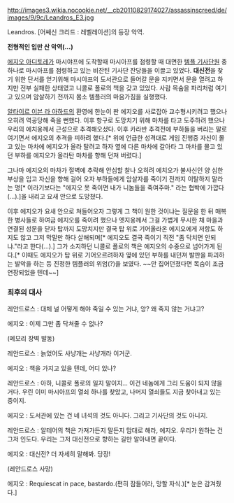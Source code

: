 http://images3.wikia.nocookie.net/__cb20110829174027/assassinscreed/de/images/9/9c/Leandros_E3.jpg

Leandros. [어쌔신 크리드 : 레벨레이션]의 등장 악역.

'''전형적인 입만 산 악역(...)'''

[[에지오 아디토레]]가 마시야프에 도착할때 마시아프를 점령할 때 대면한 [[템플 기사단]]원 중 하나로 마시아프를 점령하고 있는 비잔틴 기사단 잔당들을 이끌고 있었다. '''대신전'''을 찾기 위한 단서를 얻기위해 마시야프의 도서관으로 들어갈 문을 지키면서 문을 열려고 하지만 전부 실패한 상태였고 니콜로 폴로의 책을 갖고 있었다. 사람 목숨을 파리처럼 여기고 있으며 암살하기 전까지 몸소 템플러의 마음가짐을 실행했다.

[[알타이르 이븐 라 아하드]]의 환영에 한눈이 판 에지오를 사로잡아 교수형시키려고 했으나 오히려 역공당해 죽을 뻔했다. 이후 항구로 도망치기 위해 마차를 타고 도주하려 했으나 우리의 에치옹께서 근성으로 추격해오셨다. 이후 카라반 추격전에 부하들을 버리는 말로 여기면서 에지오의 추격을 피하려 했다.[* 위에 언급한 성격대로 게임 진행중 자신이 몰고 있는 마차에 에지오가 올라 탈려고 하자 옆에 다른 마차에 갈아타 그 마차를 몰고 있던 부하를 에지오가 올라탄 마차를 향해 던져 버렸다.]

그나마 에지오의 마차가 절벽에 추락해 안심할 찰나 오히려 에치오가 불사신인 양 심한 부상을 입고 자신을 향해 걸어 오자 부하들에게 암살자를 죽이기 전까지 이탈하지 말라는 명[* 이라기보다는 "에지오 못 죽이면 내가 니놈들을 죽여주마." 라는 협박에 가깝다(...).]을 내리고 요새 안으로 도망쳤다. 

이후 에지오가 요새 안으로 쳐들어오자 그렇게 그 책이 원한 것이냐는 질문을 한 뒤 매복한 병사들로 하여금 에지오를 죽이려 했으나 엣지옹께서 그걸 가볍게 무시한 채 마을과 연결된 성문을 닫자 탑까지 도망치지만 결국 탑 위로 기어올라온 에지오에게 저항도 하지도 않고 그저 막말만 하다 살해되며[* 에지오도 결국 죽이기 직전 "좀 닥치면 안되냐."라고 한다(...).] 그가 소지하던 니콜로 폴로의 책은 에지오의 수중으로 넘어가게 된다.[* 이때도 에지오가 탑 위로 기어오르려하자 옆에 있던 부하를 내던져 발판을 파괴하는 발악을 하는 등 진정한 템플러의 위엄(?)을 보였다. ~~안 집어던졌다면 목숨이 조금 연장되었을 텐데~~]

=== 최후의 대사 ===

레안드로스 : 대체 널 어떻게 해야 죽일 수 있는 거냐, 앙? 왜 죽지 않는 거냐고?

에지오 : 이제 그만 좀 닥쳐줄 수 없나?

(메모리 장벽 발동)

레안드로스 : 늙었어도 사냥개는 사냥개라 이거군.

에지오 : 책을 가지고 있을 텐데, 어디 있나?

레안드로스 : 아하, 니콜로 폴로의 일지 말이지... 이건 네놈에게 그리 도움이 되지 않을 거다. 우린 이미 마시아프의 열쇠 하나를 찾았고,  나머지 열쇠들도 지금 찾아내고 있는 중이지.

에지오 : 도서관에 있는 건 네 녀석의 것도 아니다. 그리고 기사단의 것도 아니지.

레안드로스 : 알테어의 책은 가져가든지 말든지 맘대로 해라, 에지오. 우리가 원하는 건 그저 인도다. 우리는 그저 대신전으로 향하는 길만 알아내면 끝이다.

에지오 : 대신전? 더 자세히 말해봐. 당장!

(레안드로스 사망)

에지오 : Requiescat in pace, bastardo.(편히 잠들어라, 망할 자식.)[* 눈은 감겨줬다.]
